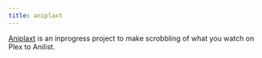 ```yaml
---
title: aniplaxt
---
```



[Aniplaxt](https://github.com/icco/aniplaxt) is an inprogress project to make scrobbling of what you watch on Plex to Anilist.
